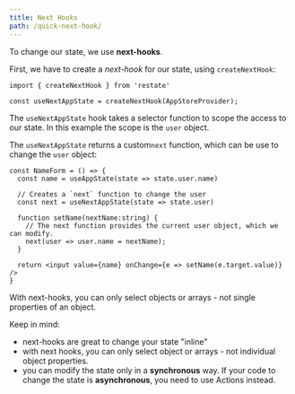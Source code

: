 ```yaml
---
title: Next Hooks
path: /quick-next-hook/
---
```



To change our state, we use **next-hooks**.

First, we have to create a _next-hook_ for our state, using `createNextHook`:

```code lines=3 src=https://stackblitz.com/edit/restate-hello-world
import { createNextHook } from 'restate'

const useNextAppState = createNextHook(AppStoreProvider);
```

The `useNextAppState` hook takes a selector function to scope
the access to our state. In this example the scope is the `user` object.

The `useNextAppState` returns a custom`next` function, which
can be use to change the `user` object:

```code lines=4-5,8-9 src=https://stackblitz.com/edit/restate-hello-world
const NameForm = () => {
  const name = useAppState(state => state.user.name)

  // Creates a `next` function to change the user
  const next = useNextAppState(state => state.user)

  function setName(nextName:string) {
    // The next function provides the current user object, which we can modify.
    next(user => user.name = nextName);
  }

  return <input value={name} onChange={e => setName(e.target.value)} />
}
```

With next-hooks, you can only select objects or arrays - not single
properties of an object.

<InfoPanel>

Keep in mind:

- next-hooks are great to change your state "inline"
- with next hooks, you can only select object or arrays - not individual object properties.
- you can modify the state only in a **synchronous** way. If your code to change the state
  is **asynchronous**, you need to use <Link to="/quick-actions">Actions</Link> instead.

</InfoPanel>
